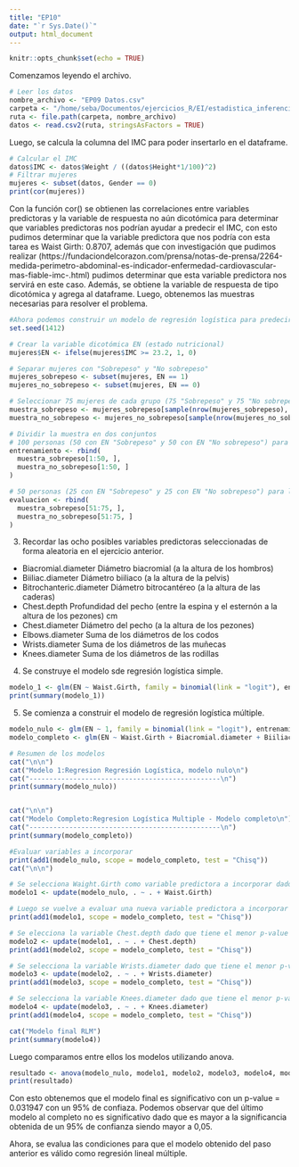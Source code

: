 ```yaml
---
title: "EP10"
date: "`r Sys.Date()`"
output: html_document
---
```


```r
knitr::opts_chunk$set(echo = TRUE)
```

Comenzamos leyendo el archivo.
```r
# Leer los datos
nombre_archivo <- "EP09 Datos.csv"
carpeta <- "/home/seba/Documentos/ejercicios_R/EI/estadistica_inferencial_grupo5/EP10"
ruta <- file.path(carpeta, nombre_archivo)
datos <- read.csv2(ruta, stringsAsFactors = TRUE)

```

Luego, se calcula la columna del IMC para poder insertarlo en el dataframe.

```r
# Calcular el IMC
datos$IMC <- datos$Weight / ((datos$Height*1/100)^2)
# Filtrar mujeres
mujeres <- subset(datos, Gender == 0)
print(cor(mujeres))
```

Con la función cor() se obtienen las correlaciones entre variables predictoras y la variable de respuesta no aún dicotómica para determinar que variables predictoras nos podrían ayudar a predecir el IMC, con esto pudimos determinar que la variable predictora que nos podría con esta tarea es Waist Girth: 0.8707, además que con investigación que pudimos realizar (https://fundaciondelcorazon.com/prensa/notas-de-prensa/2264-medida-perimetro-abdominal-es-indicador-enfermedad-cardiovascular-mas-fiable-imc-.html) pudimos determinar que esta variable predictora nos servirá en este caso.
Además, se obtiene la variable de respuesta de tipo dicotómica y agrega al dataframe. Luego, obtenemos las muestras necesarias para resolver el problema. 

```r
#Ahora podemos construir un modelo de regresión logística para predecir la variable EN, de acuerdo con las siguientes instrucciones:
set.seed(1412)

# Crear la variable dicotómica EN (estado nutricional)
mujeres$EN <- ifelse(mujeres$IMC >= 23.2, 1, 0)

# Separar mujeres con "Sobrepeso" y "No sobrepeso"
mujeres_sobrepeso <- subset(mujeres, EN == 1)
mujeres_no_sobrepeso <- subset(mujeres, EN == 0)

# Seleccionar 75 mujeres de cada grupo (75 "Sobrepeso" y 75 "No sobrepeso")
muestra_sobrepeso <- mujeres_sobrepeso[sample(nrow(mujeres_sobrepeso), 75), ]
muestra_no_sobrepeso <- mujeres_no_sobrepeso[sample(nrow(mujeres_no_sobrepeso), 75), ]

# Dividir la muestra en dos conjuntos
# 100 personas (50 con EN "Sobrepeso" y 50 con EN "No sobrepeso") para el modelo RLO
entrenamiento <- rbind(
  muestra_sobrepeso[1:50, ],
  muestra_no_sobrepeso[1:50, ]
)

# 50 personas (25 con EN "Sobrepeso" y 25 con EN "No sobrepeso") para la evaluación
evaluacion <- rbind(
  muestra_sobrepeso[51:75, ],
  muestra_no_sobrepeso[51:75, ]
)
```

3. Recordar las ocho posibles variables predictoras seleccionadas de forma aleatoria en el ejercicio anterior.

- Biacromial.diameter 	Diámetro biacromial (a la altura de los hombros) 
- Biiliac.diameter 	Diámetro biiliaco (a la altura de la pelvis) 
- Bitrochanteric.diameter 	Diámetro bitrocantéreo (a la altura de las caderas) 
- Chest.depth 	Profundidad del pecho (entre la espina y el esternón a la altura de los pezones) 	cm
- Chest.diameter 	Diámetro del pecho (a la altura de los pezones)
- Elbows.diameter 	Suma de los diámetros de los codos
- Wrists.diameter 	Suma de los diámetros de las muñecas
- Knees.diameter 	Suma de los diámetros de las rodillas

4. Se construye el modelo sde regresión logística simple.

```r
modelo_1 <- glm(EN ~ Waist.Girth, family = binomial(link = "logit"), entrenamiento)
print(summary(modelo_1))
```

5. Se comienza a construir el modelo de regresión logística múltiple.
```r
modelo_nulo <- glm(EN ~ 1, family = binomial(link = "logit"), entrenamiento)
modelo_completo <- glm(EN ~ Waist.Girth + Biacromial.diameter + Biiliac.diameter + Bitrochanteric.diameter + Chest.depth + Chest.diameter + Elbows.diameter + Wrists.diameter + Knees.diameter, family = binomial(link = "logit"), entrenamiento)

# Resumen de los modelos
cat("\n\n")
cat("Modelo 1:Regresion Regresión Logística, modelo nulo\n")
cat("------------------------------------------------\n")
print(summary(modelo_nulo))


cat("\n\n")
cat("Modelo Completo:Regresion Logística Multiple - Modelo completo\n")
cat("------------------------------------------------\n")
print(summary(modelo_completo))

#Evaluar variables a incorporar
print(add1(modelo_nulo, scope = modelo_completo, test = "Chisq"))
cat("\n\n")

# Se selecciona Waight.Girth como variable predictora a incorporar dado que tiene el menor p-value.
modelo1 <- update(modelo_nulo, . ~ . + Waist.Girth)

# Luego se vuelve a evaluar una nueva variable predictora a incorporar
print(add1(modelo1, scope = modelo_completo, test = "Chisq"))

# Se elecciona la variable Chest.depth dado que tiene el menor p-value y se incorpora al modelo.
modelo2 <- update(modelo1, . ~ . + Chest.depth)
print(add1(modelo2, scope = modelo_completo, test = "Chisq"))

# Se selecciona la variable Wrists.diameter dado que tiene el menor p-value y se incorpora al modelo.
modelo3 <- update(modelo2, . ~ . + Wrists.diameter)
print(add1(modelo3, scope = modelo_completo, test = "Chisq"))

# Se selecciona la variable Knees.diameter dado que tiene el menor p-value y se incorpora al modelo.
modelo4 <- update(modelo3, . ~ . + Knees.diameter)
print(add1(modelo4, scope = modelo_completo, test = "Chisq"))

cat("Modelo final RLM")
print(summary(modelo4))
```

Luego comparamos entre ellos los modelos utilizando anova.
```r
resultado <- anova(modelo_nulo, modelo1, modelo2, modelo3, modelo4, modelo_completo)
print(resultado)
```
Con esto obtenemos que el modelo final es significativo con un p-value = 0.031947 con un 95% de confiaza. Podemos observar que del último modelo al completo no es significativo dado que es mayor a la significancia obtenida de un 95% de confianza siendo mayor a 0,05.

Ahora, se evalua las condiciones para que el modelo obtenido del paso anterior es válido como regresión lineal múltiple.

```r

```


